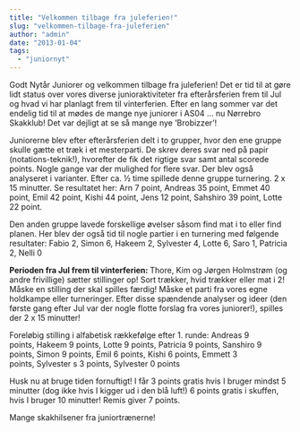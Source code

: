 ```yaml
---
title: "Velkommen tilbage fra juleferien!"
slug: "velkommen-tilbage-fra-juleferien"
author: "admin"
date: "2013-01-04"
tags: 
  - "juniornyt"
---
```


Godt Nytår Juniorer og velkommen tilbage fra juleferien! Det er tid til at gøre lidt status over vores diverse junioraktiviteter fra efterårsferien frem til Jul og hvad vi har planlagt frem til vinterferien. Efter en lang sommer var det endelig tid til at mødes de mange nye juniorer i AS04 … nu Nørrebro Skakklub! Det var dejligt at se så mange nye ’Brobizzer’!

Juniorerne blev efter efterårsferien delt i to grupper, hvor den ene gruppe skulle gætte et træk i et mesterparti. De skrev deres svar ned på papir (notations-teknik!), hvorefter de fik det rigtige svar samt antal scorede points. Nogle gange var der mulighed for flere svar. Der blev også analyseret i varianter. Efter ca. ½ time spillede denne gruppe turnering. 2 x 15 minutter. Se resultatet her: Arn 7 point, Andreas 35 point, Emmet 40 point, Emil 42 point, Kishi 44 point, Jens 12 point, Sahshiro 39 point, Lotte 22 point.

Den anden gruppe lavede forskellige øvelser såsom find mat i to eller find planen. Her blev der også tid til nogle partier i en turnering med følgende resultater: Fabio 2, Simon 6, Hakeem 2, Sylvester 4, Lotte 6, Saro 1, Patricia 2, Nelli 0

<strong>Perioden fra Jul frem til vinterferien: </strong>Thore, Kim og Jørgen Holmstrøm (og andre frivillige) sætter stillinger op! Sort trækker, hvid trækker eller mat i 2! Måske en stilling der skal spilles færdig! Måske et parti fra vores egne holdkampe eller turneringer. Efter disse spændende analyser og ideer (den første gang efter Jul var der nogle flotte forslag fra vores juniorer!), spilles der 2 x 15 minutter!

Foreløbig stilling i alfabetisk rækkefølge efter 1. runde: Andreas 9 points, Hakeem 9 points, Lotte 9 points, Patricia 9 points, Sanshiro 9 points, Simon 9 points, Emil 6 points, Kishi 6 points, Emmett 3 points, Sylvester s 3 points, Sylvester 0 points

Husk nu at bruge tiden fornuftigt! I får 3 points gratis hvis I bruger mindst 5 minutter (dog ikke hvis I kigger ud i den blå luft!) 6 points gratis i skuffen, hvis I bruger 10 minutter! Remis giver 7 points.

Mange skakhilsener fra juniortrænerne!
